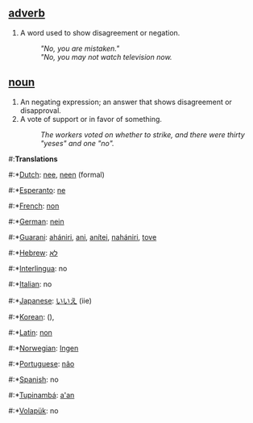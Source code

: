 ==[[adverb]]==
#A word used to show disagreement or negation.
#:'' "No, you are mistaken." '' 
#:'' "No, you may not watch television now.'' 

==[[noun]]==
#An negating expression; an answer that shows disagreement or disapproval. 
#A vote of support or in favor of something. 
#:''The workers voted on whether to strike, and there were thirty "yeses" and one "no".''

#:'''Translations'''
#:*[[Dutch]]: [[nee]], [[neen]] (formal)
#:*[[Esperanto]]: [[ne]]
#:*[[French]]: [[non]]
#:*[[German]]: [[nein]]
#:*[[Guarani]]: [[ahániri]], [[ani]], [[anítei]], [[nahániri]], [[tove]]
#:*[[Hebrew]]: [[לא]]
#:*[[Interlingua]]: no
#:*[[Italian]]: no
#:*[[Japanese]]: [[いいえ]] (iie)
#:*[[Korean]]: [[]] (),
#:*[[Latin]]: [[non]]
#:*[[Norwegian]]: [[Ingen]]
#:*[[Portuguese]]: [[não]]
#:*[[Spanish]]: no
#:*[[Tupinambá]]: [[a'an]]
#:*[[Volapük]]: no